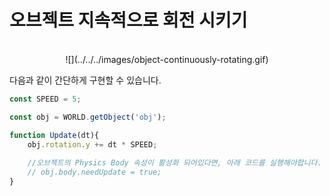 
# 오브젝트 지속적으로 회전 시키기

<center>
<br/>
![](../../../images/object-continuously-rotating.gif)
<br/>
</center>

다음과 같이 간단하게 구현할 수 있습니다.  

```js copy showLineNumbers filename="rotation"
const SPEED = 5;

const obj = WORLD.getObject('obj');

function Update(dt){
    obj.rotation.y += dt * SPEED;
    
    //오브젝트의 Physics Body 속성이 활성화 되어있다면, 아래 코드를 실행해야합니다.
    // obj.body.needUpdate = true;
}
```